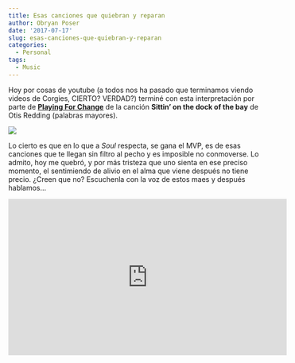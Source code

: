 ```yaml
---
title: Esas canciones que quiebran y reparan
author: Obryan Poser
date: '2017-07-17'
slug: esas-canciones-que-quiebran-y-reparan
categories:
  - Personal
tags:
  - Music
---
```


Hoy por cosas de youtube (a todos nos ha pasado que terminamos viendo videos de Corgies, CIERTO? VERDAD?) terminé con esta interpretación por parte de [**Playing For Change**](http://playingforchange.com/) de la canción **Sittin' on the dock of the bay** de Otis Redding (palabras mayores).

![](/img/boat.jpg)

Lo cierto es que en lo que a *Soul* respecta, se gana el MVP, es de esas canciones que te llegan sin filtro al pecho y es imposible no conmoverse. Lo admito, hoy me quebró, y por más tristeza que uno sienta en ese preciso momento, el sentimiendo de alivio en el alma que viene después no tiene precio. ¿Creen que no? Escuchenla con la voz de estos maes y después hablamos...

<iframe width="560" height="315" src="https://www.youtube.com/embed/Es3Vsfzdr14" frameborder="0" allowfullscreen></iframe>

[^1]: A la luz de mis propios criterios, lo que hace aún más cerrado el asunto
